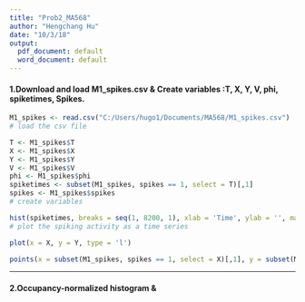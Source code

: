 ```yaml
---
title: "Prob2_MA568"
author: "Hengchang Hu"
date: "10/3/18"
output:
  pdf_document: default
  word_document: default
---
```


#### 1.Download and load M1_spikes.csv & Create variables :T, X, Y, V, phi, spiketimes, Spikes.

```r
M1_spikes <- read.csv("C:/Users/hugo1/Documents/MA568/M1_spikes.csv")
# load the csv file

T <- M1_spikes$T 
X <- M1_spikes$X
Y <- M1_spikes$Y
V <- M1_spikes$V
phi <- M1_spikes$phi
spiketimes <- subset(M1_spikes, spikes == 1, select = T)[,1]
spikes <- M1_spikes$spikes
# create variables

hist(spiketimes, breaks = seq(1, 8200, 1), xlab = 'Time', ylab = '', main = 'Spiking activity as time series')
# plot the spiking activity as a time series

plot(x = X, y = Y, type = 'l')

points(x = subset(M1_spikes, spikes == 1, select = X)[,1], y = subset(M1_spikes, spikes == 1, select = Y)[,1], col = 'red', pch = 19)
```

* * *

#### 2.Occupancy-normalized histogram & 